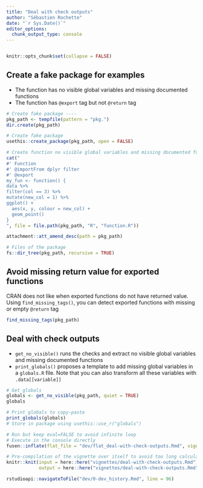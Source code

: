 ```yaml
---
title: "Deal with check outputs"
author: "Sébastien Rochette"
date: "`r Sys.Date()`"
editor_options: 
  chunk_output_type: console
---
```


```r

```

```r
knitr::opts_chunk$set(collapse = FALSE)
```

## Create a fake package for examples

- The function has no visible global variables and missing documented functions
- The function has `@export` tag but not `@return` tag

```r
# Create fake package ----
pkg_path <- tempfile(pattern = "pkg.")
dir.create(pkg_path)

# Create fake package
usethis::create_package(pkg_path, open = FALSE)

# Create function no visible global variables and missing documented functions
cat("
#' Function
#' @importFrom dplyr filter
#' @export
my_fun <- function() {
data %>%
filter(col == 3) %>%
mutate(new_col = 1) %>%
ggplot() +
  aes(x, y, colour = new_col) +
  geom_point()
}
", file = file.path(pkg_path, "R", "function.R"))

attachment::att_amend_desc(path = pkg_path)

# Files of the package
fs::dir_tree(pkg_path, recursive = TRUE)
```

## Avoid missing return value for exported functions

CRAN does not like when exported functions do not have returned value.
Using `find_missing_tags()`, you can detect exported functions with missing or empty `@return` tag

```r
find_missing_tags(pkg_path)
```


## Deal with check outputs

- `get_no_visible()` runs the checks and extract no visible global variables and missing documented functions
- `print_globals()` proposes a template to add missing global variables in a `globals.R` file. 
Note that you can also transform all these variables with `.data[[variable]]`

```r
# Get globals
globals <- get_no_visible(pkg_path, quiet = TRUE)
globals

# Print globals to copy-paste
print_globals(globals)
# Store in package using usethis::use_r("globals")
```


```r
# Run but keep eval=FALSE to avoid infinite loop
# Execute in the console directly
fusen::inflate(flat_file = "dev/flat_deal-with-check-outputs.Rmd", vignette_name = "Deal with check outputs", check = FALSE, document = FALSE, open_vignette = FALSE)

# Pre-compilation of the vignette over itself to avoid too long calculation during checks
knitr::knit(input = here::here("vignettes/deal-with-check-outputs.Rmd"),
            output = here::here("vignettes/deal-with-check-outputs.Rmd"))

rstudioapi::navigateToFile("dev/0-dev_history.Rmd", line = 96)
```
